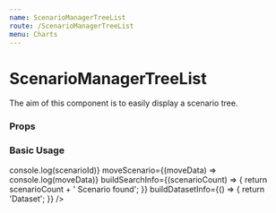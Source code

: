 ```yaml
---
name: ScenarioManagerTreeList
route: /ScenarioManagerTreeList
menu: Charts
---
```



# ScenarioManagerTreeList

The aim of this component is to easily display a scenario tree.

### Props

<Props of={ScenarioManagerTreeList} />

### Basic Usage

<Playground>
  <div style={{ height: '500px' }}>
    <ScenarioManagerTreeList
      datasets={[
        {
          id: 'D-000001',
          name: 'A wonderful dataset name',
          tags: ['dataset'],
        },
        {
          id: 'D-000002',
          name: 'Second wonderful dataset name',
          tags: ['dataset'],
        },
      ]}
      scenarios={[
        {
          id: 'S-00001',
          name: 'Value 1',
          parentId: null,
          ownerId: '123456',
          creationDate: '2021-09-22T15:53:22.622797996Z',
          datasetList: ['D-000001'],
          ownerName: 'Bob Bobinson',
          state: 'Running',
        },
        {
          id: 'S-00002',
          name: 'Value 2',
          parentId: 'S-00001',
          ownerId: '000000',
          creationDate: '2021-09-22T16:53:22.622797996Z',
          datasetList: ['D-000001'],
          ownerName: 'Bob Bobinson',
          state: 'Created',
        },
        {
          id: 'S-00003',
          name: 'Value 3',
          parentId: null,
          ownerId: '000000',
          creationDate: '2021-09-22T17:53:22.622797996Z',
          datasetList: ['D-000001'],
          ownerName: 'Bob Bobinson',
          state: 'Failed',
        },
      ]}
      currentScenarioId={'S-00001'}
      userId={'123456'}
      deleteScenario={(scenarioId) => console.log(scenarioId)}
      moveScenario={(moveData) => console.log(moveData)}
      buildSearchInfo={(scenarioCount) => {
        return scenarioCount + ' Scenario found';
      }}
      buildDatasetInfo={() => {
        return 'Dataset';
      }}
    />
  </div>
</Playground>
